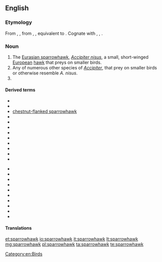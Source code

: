 ==English==
{{wikipedia}}
===Etymology===
From {{etyl|enm|en}} {{term|sparhauk|lang=enm}}, {{term|sperhauk|lang=enm}}, from {{etyl|ang|en}} {{term|spearhafoc|lang=ang}}, {{term|spearhabuc||sparrow-hawk|lang=ang}}, equivalent to {{compound|sparrow|hawk|lang=en}}. Cognate with {{etyl|da|-}} {{term|spurvehøg||sparrowhawk|lang=da}}, {{etyl|sv|-}} {{term|sparvhök||sparrowhawk|lang=sv}}, {{etyl|is|-}} {{term|sparrhaukur||sparrowhawk|lang=is}}.

===Noun===
{{en-noun}}

# The [[Eurasian sparrowhawk]], ''[[Accipiter nisus]]'', a small, short-winged [[European]] [[hawk]] that preys on smaller birds.
# Any of numerous other species of ''[[Accipiter]]'', that prey on smaller birds or otherwise resemble ''A. nisus''.
# {{alternative form of|sparrow hawk|lang=en}}

====Derived terms====
{{rel-top|terms derived from sparrowhawk}}
* {{vern|African little sparrowhawk|pedia=1}}
* {{vern|black sparrowhawk|pedia=1}}
* [[chestnut-flanked sparrowhawk]]
* {{vern|collared sparrowhawk|pedia=1}}
* {{vern|dwarf sparrowhawk|pedia=1}}
* {{vern|Frances’s sparrowhawk|pedia=1}}
* {{vern|imitator sparrowhawk|pedia=1}}
* {{vern|Japanese sparrowhawk|pedia=1}}
* {{vern|Levant sparrowhawk|pedia=1}}
* {{vern|little sparrowhawk|pedia=1}}
* {{vern|Madagascan sparrowhawk|pedia=1}}
* {{vern|New Britain sparrowhawk|pedia=1}}
{{rel-mid}}
* {{vern|Nicobar sparrowhawk|pedia=1}}
* {{vern|Ovambo sparrowhawk|pedia=1}}
* {{vern|red-thighed sparrowhawk|pedia=1}}
* {{vern|rufous-breasted sparrowhawk|pedia=1}}
* {{vern|rufous-chested sparrowhawk|pedia=1}}
* {{vern|rufous-necked sparrowhawk|pedia=1}}
* {{vern|slaty-backed sparrowhawk|pedia=1}}
* {{vern|slaty-mantled sparrowhawk|pedia=1}}
* {{vern|small sparrowhawk|pedia=1}}
* {{vern|vinous-breasted sparrowhawk|pedia=1}}
{{rel-bottom}}

====Translations====
{{trans-see|Eurasian sparrowhawk}}
{{trans-top|any of many other species of ''Accipiter''}}
{{trans-mid}}
{{trans-bottom}}

[[Category:en:Birds]]

[[et:sparrowhawk]]
[[io:sparrowhawk]]
[[it:sparrowhawk]]
[[lt:sparrowhawk]]
[[mg:sparrowhawk]]
[[pl:sparrowhawk]]
[[ta:sparrowhawk]]
[[te:sparrowhawk]]
